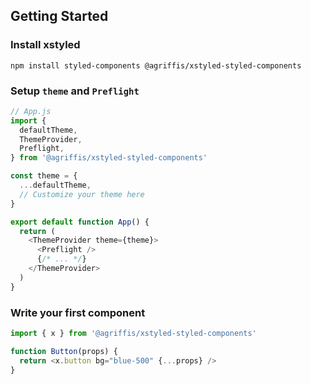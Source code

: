## Getting Started

### Install xstyled

```
npm install styled-components @agriffis/xstyled-styled-components
```

### Setup `theme` and `Preflight`

```js
// App.js
import {
  defaultTheme,
  ThemeProvider,
  Preflight,
} from '@agriffis/xstyled-styled-components'

const theme = {
  ...defaultTheme,
  // Customize your theme here
}

export default function App() {
  return (
    <ThemeProvider theme={theme}>
      <Preflight />
      {/* ... */}
    </ThemeProvider>
  )
}
```

### Write your first component

```js
import { x } from '@agriffis/xstyled-styled-components'

function Button(props) {
  return <x.button bg="blue-500" {...props} />
}
```
